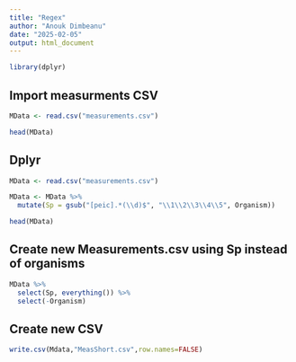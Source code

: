 ```yaml
---
title: "Regex"
author: "Anouk Dimbeanu"
date: "2025-02-05"
output: html_document
---
```


```r
library(dplyr)
```


## Import measurments CSV
```r
MData <- read.csv("measurements.csv") 
```

```r
head(MData)
```

## Dplyr
```r
MData <- read.csv("measurements.csv")

MData <- MData %>%
  mutate(Sp = gsub("[peic].*(\\d)$", "\\1\\2\\3\\4\\5", Organism))

head(MData)
```

## Create new Measurements.csv using Sp instead of organisms
```r
MData %>% 
  select(Sp, everything()) %>%
  select(-Organism)
```

## Create new CSV
```r
write.csv(Mdata,"MeasShort.csv",row.names=FALSE)
```

